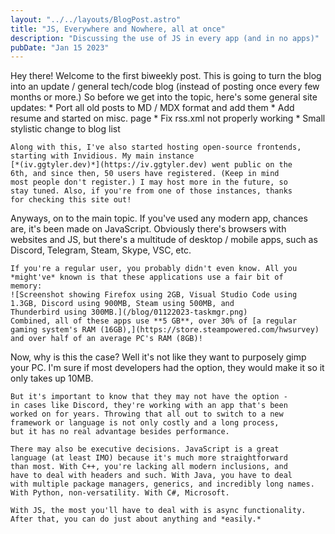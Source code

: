 ```yaml
---
layout: "../../layouts/BlogPost.astro"
title: "JS, Everywhere and Nowhere, all at once"
description: "Discussing the use of JS in every app (and in no apps)"
pubDate: "Jan 15 2023"
---
```


<section>
    Hey there! Welcome to the first biweekly post. This is going to
    turn the blog into an update / general tech/code blog (instead 
    of posting once every few months or more.) So before we get into
    the topic, here's some general site updates:
    * Port all old posts to MD / MDX format and add them
    * Add resume and started on misc. page
    * Fix rss.xml not properly working
    * Small stylistic change to blog list

    Along with this, I've also started hosting open-source frontends,
    starting with Invidious. My main instance 
    [*(iv.ggtyler.dev)*](https://iv.ggtyler.dev) went public on the
    6th, and since then, 50 users have registered. (Keep in mind
    most people don't register.) I may host more in the future, so
    stay tuned. Also, if you're from one of those instances, thanks
    for checking this site out!
</section>
<section>
    Anyways, on to the main topic. If you've used any modern app,
    chances are, it's been made on JavaScript. Obviously there's
    browsers with websites and JS, but there's a multitude of desktop
    / mobile apps, such as Discord, Telegram, Steam, Skype, VSC, etc.

    If you're a regular user, you probably didn't even know. All you
    *might've* known is that these applications use a fair bit of
    memory:
    ![Screenshot showing Firefox using 2GB, Visual Studio Code using 
    1.3GB, Discord using 900MB, Steam using 500MB, and 
    Thunderbird using 300MB.](/blog/01122023-taskmgr.png)
    Combined, all of these apps use **5 GB**, over 30% of [a regular
    gaming system's RAM (16GB),](https://store.steampowered.com/hwsurvey) 
    and over half of an average PC's RAM (8GB)!
</section>
<section>
    Now, why is this the case? Well it's not like they want to
    purposely gimp your PC. I'm sure if most developers had the
    option, they would make it so it only takes up 10MB.

    But it's important to know that they may not have the option -
    in cases like Discord, they're working with an app that's been
    worked on for years. Throwing that all out to switch to a new
    framework or language is not only costly and a long process,
    but it has no real advantage besides performance.

    There may also be executive decisions. JavaScript is a great
    language (at least IMO) because it's much more straightforward
    than most. With C++, you're lacking all modern inclusions, and
    have to deal with headers and such. With Java, you have to deal 
    with multiple package managers, generics, and incredibly long names.
    With Python, non-versatility. With C#, Microsoft.

    With JS, the most you'll have to deal with is async functionality.
    After that, you can do just about anything and *easily.*
</section>
<section>
</section>